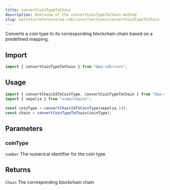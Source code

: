 ```yaml
---
title: convertCoinTypeToChain
description: Overview of the convertCoinTypeToChain method
slug: wallets/reference/aa-sdk/core/functions/convertCoinTypeToChain
---
```




Converts a coin type to its corresponding blockchain chain based on a predefined mapping.

## Import

```ts
import { convertCoinTypeToChain } from "@aa-sdk/core";
```

## Usage

```ts
import { convertChainIdToCoinType, convertCoinTypeToChain } from "@aa-sdk/core";
import { sepolia } from "viem/chains";

const coinType = convertChainIdToCoinType(sepolia.id);
const chain = convertCoinTypeToChain(coinType);
```

## Parameters

### coinType

`number`
The numerical identifier for the coin type

## Returns

`Chain`
The corresponding blockchain chain
